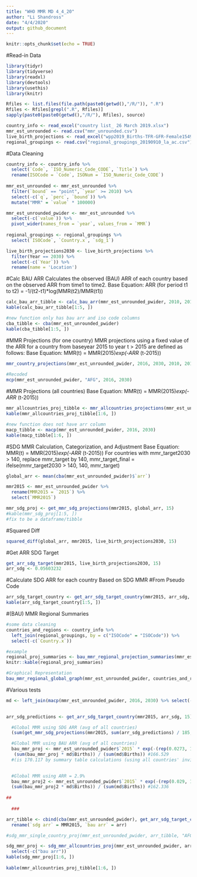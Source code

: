 ```yaml
---
title: "WHO MMR MD 4_4_20"
author: "Li Shandross"
date: "4/4/2020"
output: github_document
---
```


```r
knitr::opts_chunk$set(echo = TRUE)
```

#Read-in Data
```r
library(tidyr)
library(tidyverse)
library(readxl)
library(devtools)
library(usethis)
library(knitr)

Rfiles <- list.files(file.path(paste0(getwd(),"/R/")), ".R")
Rfiles <- Rfiles[grepl(".R", Rfiles)]
sapply(paste0(paste0(getwd(),"/R/"), Rfiles), source)

country_info <- read_excel("country list_ 26 March 2019.xlsx")
mmr_est_unrounded <- read.csv("mmr_unrounded.csv")
live_birth_projections <- read_excel("wpp2019_Births-TFR-GFR-Female1549.xlsx")
regional_groupings <- read.csv("regional_groupings_20190910_la_ac.csv")
```


#Data Cleaning
```r
country_info <- country_info %>%
  select(`Code`, `ISO_Numeric_Code_CODE`, `Title`) %>%
  rename(ISOCode = `Code`, ISONum = `ISO_Numeric_Code_CODE`)
  
mmr_est_unrounded <- mmr_est_unrounded %>%
  filter(`bound` == "point", `year` >= 2010) %>%
  select(-c(`q`, `perc`, `bound`)) %>%
  mutate("MMR" = `value` * 100000)

mmr_est_unrounded_pwider <- mmr_est_unrounded %>%
  select(-c(`value`)) %>%
  pivot_wider(names_from = `year`, values_from = `MMR`)
  
regional_groupings <- regional_groupings %>%
  select(`ISOCode`, `Country.x`, `sdg_1`)

live_birth_projections2030 <- live_birth_projections %>% 
  filter(Year == 2030) %>%
  select(-c(`Year`)) %>%
  rename(name = 'Location') 
```

#Calc BAU ARR
Calculates the observed (BAU) ARR of each country based on the observed ARR from time1 to time2. Base Equation: ARR (for period t1 to t2) = -1/(t2-t1)*log(MMR(t2)/MMR(t1))

```r
calc_bau_arr_tibble <- calc_bau_arr(mmr_est_unrounded_pwider, 2010, 2017)
kable(calc_bau_arr_tibble[1:5, ])

#new function only has bau arr and iso code columns
cba_tibble <- cba(mmr_est_unrounded_pwider)
kable(cba_tibble[1:5, ])

```


#MMR Projections (for one country)
MMR projections using a fixed value of the ARR for a country from baseyear 2015 to year t > 2015 are defined as follows:
Base Equation: MMR(t) = MMR(2015)*exp(-ARR * (t-2015))
```r
mmr_country_projections(mmr_est_unrounded_pwider, 2016, 2030, 2010, 2017, iso_code = "AFG")
    
#Recoded
mcp(mmr_est_unrounded_pwider, "AFG", 2016, 2030)
```


#MMR Projections (all countries)
Base Equation: MMR(t) = MMR(2015)*exp(-ARR * (t-2015))
```r
mmr_allcountries_proj_tibble <- mmr_allcountries_projections(mmr_est_unrounded_pwider, 2010, 2017, 2016, 2030)
kable(mmr_allcountries_proj_tibble[1:6, ])

#new function does not have arr column
macp_tibble <- macp(mmr_est_unrounded_pwider, 2016, 2030)
kable(macp_tibble[1:6, ])
```


#SDG MMR Calculation, Categorization, and Adjustment
Base Equation: MMR(t) = MMR(2015)*exp(-ARR * (t-2015))
For countries with mmr_target2030 > 140, replace mmr_target by 140, mmr_target_final = ifelse(mmr_target2030 > 140, 140, mmr_target)
```r
global_arr <- mean(cba(mmr_est_unrounded_pwider)$`arr`)

mmr2015 <- mmr_est_unrounded_pwider %>% 
  rename(MMR2015 = `2015`) %>%
  select(`MMR2015`)

mmr_sdg_proj <- get_mmr_sdg_projections(mmr2015, global_arr, 15)
#kable(mmr_sdg_proj[1:5, ])
#fix to be a dataframe/tibble
```


#Squared Diff
```r
squared_diff(global_arr, mmr2015, live_birth_projections2030, 15)
```


#Get ARR SDG Target 
```r
get_arr_sdg_target(mmr2015, live_birth_projections2030, 15)
arr_sdg <- 0.05603232
```


#Calculate SDG ARR for each country Based on SDG MMR 
#From Pseudo Code
```r
arr_sdg_target_country <- get_arr_sdg_target_country(mmr2015, arr_sdg, 15)
kable(arr_sdg_target_country[1:5, ])
```


#(BAU) MMR Regional Summaries
```r
#some data cleaning
countries_and_regions <- country_info %>% 
  left_join(regional_groupings, by = c("ISOCode" = "ISOCode")) %>%
  select(-c(`Country.x`)) 

#example
regional_proj_summaries <- bau_mmr_regional_projection_summaries(mmr_est_unrounded_pwider, countries_and_regions, live_birth_projections2030, 2016, 2030)
knitr::kable(regional_proj_summaries)

#Graphical Representation
bau_mmr_regional_global_graph(mmr_est_unrounded_pwider, countries_and_regions, live_birth_projections2030, 2016, 2030)

```


#Various tests
```r
md <- left_join(macp(mmr_est_unrounded_pwider, 2016, 2030) %>% select(-c(`name`)), countries_and_regions, by = c("iso" = "ISOCode")) %>% left_join(live_birth_projections2030 %>% select(`LocID`, `Births`), by = c("ISONum" = "LocID"))
    

arr_sdg_predictions <- get_arr_sdg_target_country(mmr2015, arr_sdg, 15)

  #Global MMR using SDG ARR (avg of all countries)
  (sum(get_mmr_sdg_projections(mmr2015, sum(arr_sdg_predictions) / 185, 15) * md$Births)) / (sum(md$Births)) #68.754

  #Global MMR using BAU ARR (avg of all countries)
  bau_mmr_proj <- mmr_est_unrounded_pwider$`2015` * exp(-(rep(0.0273, 185)) * (2030-2015))
   (sum(bau_mmr_proj * md$Births)) / (sum(md$Births)) #166.529
  #(is 170.117 by summary table calculations (using all countries' invidual arrs) above)

  
  #Global MMR using ARR = 2.9%
  bau_mmr_proj2 <- mmr_est_unrounded_pwider$`2015` * exp(-(rep(0.029, 185)) * (2030-2015))
  (sum(bau_mmr_proj2 * md$Births)) / (sum(md$Births)) #162.336
  
##
  
  ###

arr_tibble <- cbind(cba(mmr_est_unrounded_pwider), get_arr_sdg_target_country(mmr2015, arr_sdg, 15)) %>%
  rename(`sdg arr` = MMR2015, `bau arr` = arr)

#sdg_mmr_single_country_proj(mmr_est_unrounded_pwider, arr_tibble, "AFG", 2016, 2030)

sdg_mmr_proj <- sdg_mmr_allcountries_proj(mmr_est_unrounded_pwider, arr_tibble, 2016, 2030) %>%
  select(-c("bau arr"))
kable(sdg_mmr_proj[1:6, ])
        
kable(mmr_allcountries_proj_tibble[1:6, ])
  

```